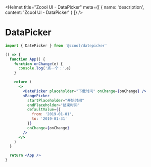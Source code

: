 
<Helmet
  title="Zcool UI - DataPicker"
  meta={[
    {
      name: 'description',
      content: 'Zcool UI - DataPicker'
    }
  ]}
/>

# DataPicker

```js
import { DatePicker } from '@zcool/datepicker'

```

```.jsx
() => {
  function App() {
    function onChange(e) {
      console.log('点一个：',e)
    }

    return (
      <>
        <DatePicker placeholder="下载时间" onChange={onChange} />
        <RangePicker
          startPlaceholder="开始时间"
          endPlaceholder="结束时间"
          defaultValue={{
            from: '2019-01-01',
            to: '2019-01-31'
          }}
          onChange={onChange}
        />
      </>
    )
  }

  return <App />
}
```
